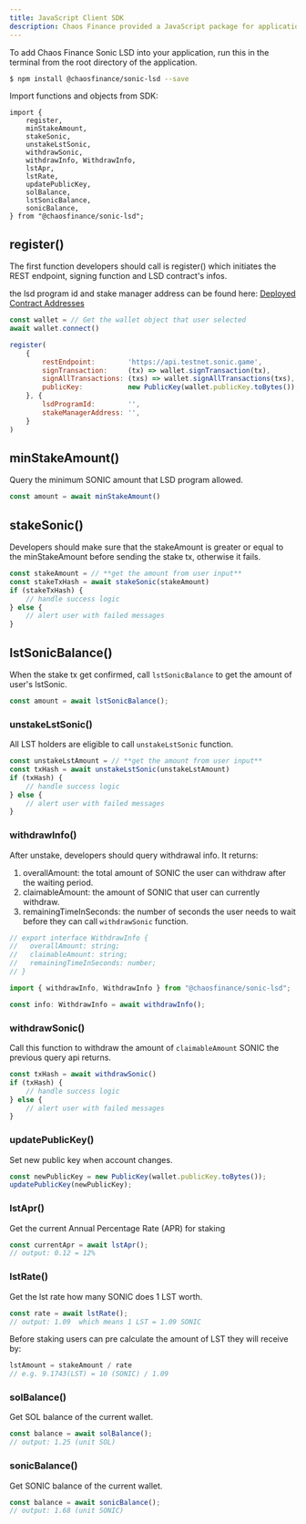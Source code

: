 ```yaml
---
title: JavaScript Client SDK
description: Chaos Finance provided a JavaScript package for application developers, making the adoption fast and robust.
---
```


To add Chaos Finance Sonic LSD into your application, run this in the terminal from the root directory of the application. 

```bash
$ npm install @chaosfinance/sonic-lsd --save
```

Import functions and objects from SDK:

```
import {
    register,
    minStakeAmount,
    stakeSonic,
    unstakeLstSonic,
    withdrawSonic,
    withdrawInfo, WithdrawInfo,
    lstApr,
    lstRate,
    updatePublicKey,
    solBalance,
    lstSonicBalance,
    sonicBalance,
} from "@chaosfinance/sonic-lsd";
```

## register()

The first function developers should call is register() which initiates the REST endpoint, signing function and LSD contract's infos.

<Callout>the lsd program id and stake manager address can be found here: [Deployed Contract Addresses](contract_addresses)</Callout>

```javascript
const wallet = // Get the wallet object that user selected
await wallet.connect()

register(
    {
        restEndpoint:        'https://api.testnet.sonic.game',
        signTransaction:     (tx) => wallet.signTransaction(tx),
        signAllTransactions: (txs) => wallet.signAllTransactions(txs),
        publicKey:           new PublicKey(wallet.publicKey.toBytes()),
    }, {
        lsdProgramId:        '',
        stakeManagerAddress: '',
    }
)
```

## minStakeAmount()

Query the minimum SONIC amount that LSD program allowed.

```javascript
const amount = await minStakeAmount()
```

## stakeSonic()

Developers should make sure that the stakeAmount is greater or equal to the minStakeAmount before sending the stake tx, otherwise it fails.

```javascript
const stakeAmount = // **get the amount from user input**
const stakeTxHash = await stakeSonic(stakeAmount)
if (stakeTxHash) {
    // handle success logic
} else {
    // alert user with failed messages
}
```

## lstSonicBalance()

When the stake tx get confirmed, call `lstSonicBalance` to get the amount of user's lstSonic.

```javascript
const amount = await lstSonicBalance();
```


### unstakeLstSonic()

All LST holders are eligible to call `unstakeLstSonic` function.

```javascript
const unstakeLstAmount = // **get the amount from user input**
const txHash = await unstakeLstSonic(unstakeLstAmount)
if (txHash) {
    // handle success logic
} else {
    // alert user with failed messages
}
```

### withdrawInfo()
After unstake, developers should query withdrawal info. It returns:

1. overallAmount: the total amount of SONIC the user can withdraw after the waiting period.
2. claimableAmount: the amount of SONIC that user can currently withdraw.
3. remainingTimeInSeconds: the number of seconds the user needs to wait before they can call `withdrawSonic` function.

```javascript
// export interface WithdrawInfo {
//   overallAmount: string;
//   claimableAmount: string;
//   remainingTimeInSeconds: number;
// }

import { withdrawInfo, WithdrawInfo } from "@chaosfinance/sonic-lsd";

const info: WithdrawInfo = await withdrawInfo();
```

### withdrawSonic()

Call this function to withdraw the amount of `claimableAmount` SONIC the previous query api returns.

```javascript
const txHash = await withdrawSonic()
if (txHash) {
    // handle success logic
} else {
    // alert user with failed messages
}
```

### updatePublicKey()

Set new public key when account changes. 

```javascript
const newPublicKey = new PublicKey(wallet.publicKey.toBytes()); 
updatePublicKey(newPublicKey);
```



### lstApr()
Get the current Annual Percentage Rate (APR) for staking

```javascript
const currentApr = await lstApr();
// output: 0.12 = 12%
```

### lstRate()
Get the lst rate how many SONIC does 1 LST worth.

```javascript
const rate = await lstRate();
// output: 1.09  which means 1 LST = 1.09 SONIC
```

Before staking users can pre calculate the amount of LST they will receive by:

```javascript
lstAmount = stakeAmount / rate
// e.g. 9.1743(LST) = 10 (SONIC) / 1.09
```

### solBalance()
Get SOL balance of the current wallet. 

```javascript
const balance = await solBalance();
// output: 1.25 (unit SOL)
```

### sonicBalance()
Get SONIC balance of the current wallet. 

```javascript
const balance = await sonicBalance();
// output: 1.68 (unit SONIC)
```

